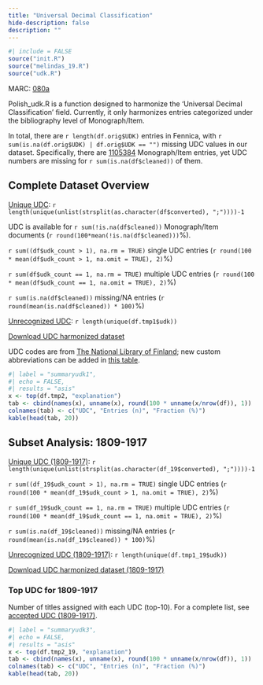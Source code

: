 ```yaml
---
title: "Universal Decimal Classification"
hide-description: false
description: ""
---
```


```r
#| include = FALSE
source("init.R")
source("melindas_19.R")
source("udk.R")
```

MARC: [080a](https://www.loc.gov/marc/bibliographic/bd080.html)

Polish_udk.R is a function designed to harmonize the 'Universal Decimal Classification' field. Currently, it only harmonizes entries categorized under the bibliography level of Monograph/Item.

In total, there are `r length(df.orig$UDK)` entries in Fennica, with `r sum(is.na(df.orig$UDK) | df.orig$UDK == "")` missing UDC values in our dataset. Specifically, there are [1105384](https://fennica-fennica.rahtiapp.fi/content_type.html) Monograph/Item entries, yet UDC numbers are missing for `r sum(is.na(df$cleaned))` of them.

## Complete Dataset Overview

[Unique UDC](dataTable/data_table.html?path=https://a3s.fi/swift/v1/AUTH_3c0ccb602fa24298a6fe3ae224ca022f/fennica-container/output.tables/UDK_accepted.csv):  `r length(unique(unlist(strsplit(as.character(df$converted), ";"))))-1` 

UDC is available for `r sum(!is.na(df$cleaned))` Monograph/Item documents  (`r round(100*mean(!is.na(df$cleaned)))`%). 

`r sum((df$udk_count > 1), na.rm = TRUE)` single UDC entries (`r round(100 * mean(df$udk_count > 1, na.omit = TRUE), 2)`%)

`r sum(df$udk_count == 1, na.rm = TRUE)` multiple UDC entries (`r round(100 * mean(df$udk_count == 1, na.omit = TRUE), 2)`%)

`r sum(is.na(df$cleaned))` missing/NA entries (`r round(mean(is.na(df$cleaned)) * 100)`%)

[Unrecognized UDC](dataTable/data_table.html?path=https://a3s.fi/swift/v1/AUTH_3c0ccb602fa24298a6fe3ae224ca022f/fennica-container/output.tables/UDK_discarded.csv):  `r length(unique(df.tmp1$udk))`

[Download UDC harmonized dataset](https://a3s.fi/swift/v1/AUTH_3c0ccb602fa24298a6fe3ae224ca022f/fennica-container/output.tables/UDK.csv)

UDC codes are from [The National Library of Finland](https://www.kiwi.fi/display/Kansallisbibliografiapalvelut/Monografia-aineiston+UDK-luokituskaavio); new custom abbreviations can be added in [this table](dataTable/data_table.html?path=https://a3s.fi/swift/v1/AUTH_3c0ccb602fa24298a6fe3ae224ca022f/fennica-container/output.tables/udk_monografia.csv).

```r
#| label = "summaryudk1",
#| echo = FALSE,
#| results = "asis"
x <- top(df.tmp2, "explanation")
tab <- cbind(names(x), unname(x), round(100 * unname(x/nrow(df)), 1))
colnames(tab) <- c("UDC", "Entries (n)", "Fraction (%)")
kable(head(tab, 20))
```


## Subset Analysis: 1809-1917

[Unique UDC (1809-1917)](dataTable/data_table.html?path=https://a3s.fi/swift/v1/AUTH_3c0ccb602fa24298a6fe3ae224ca022f/fennica-container/output.tables/UDK_accepted_19.csv): `r length(unique(unlist(strsplit(as.character(df_19$converted), ";"))))-1`

`r sum((df_19$udk_count > 1), na.rm = TRUE)` single UDC entries (`r round(100 * mean(df_19$udk_count > 1, na.omit = TRUE), 2)`%)

`r sum(df_19$udk_count == 1, na.rm = TRUE)` multiple UDC entries (`r round(100 * mean(df_19$udk_count == 1, na.omit = TRUE), 2)`%)

`r sum(is.na(df_19$cleaned))` missing/NA entries (`r round(mean(is.na(df_19$cleaned)) * 100)`%)

[Unrecognized UDC (1809-1917)](dataTable/data_table.html?path=https://a3s.fi/swift/v1/AUTH_3c0ccb602fa24298a6fe3ae224ca022f/fennica-container/output.tables/UDK_discarded_19.csv): `r length(unique(df.tmp1_19$udk))`

[Download UDC harmonized dataset (1809-1917)](https://a3s.fi/swift/v1/AUTH_3c0ccb602fa24298a6fe3ae224ca022f/fennica-container/output.tables/UDK_19.csv)

### Top UDC for 1809-1917

Number of titles assigned with each UDC (top-10). For a complete list, see [accepted UDC (1809-1917)](dataTable/data_table.html?path=https://a3s.fi/swift/v1/AUTH_3c0ccb602fa24298a6fe3ae224ca022f/fennica-container/output.tables/UDK_accepted_19.csv).

```r
#| label = "summaryudk3",
#| echo = FALSE,
#| results = "asis"
x <- top(df.tmp2_19, "explanation")
tab <- cbind(names(x), unname(x), round(100 * unname(x/nrow(df)), 1))
colnames(tab) <- c("UDC", "Entries (n)", "Fraction (%)")
kable(head(tab, 20))
```

